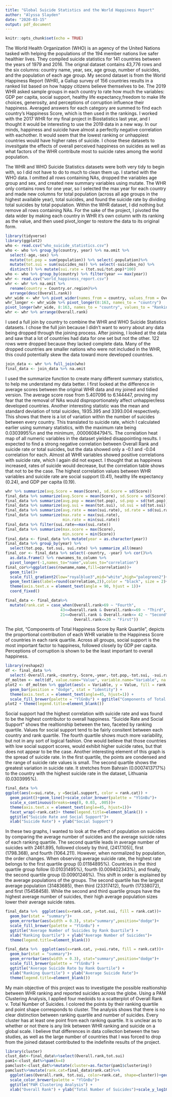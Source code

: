 ```yaml
---
title: "Global Suicide Statistics and the World Happiness Report"
author: "Alyssa Slayden"
date: "2020-03-15"
output: pdf_document
---
```


```r
knitr::opts_chunk$set(echo = TRUE)
```

  
  The World Health Organization (WHO) is an agency of the United Nations tasked with helping the populations of the 194 member nations live safer healthier lives. They compiled suicide statistics for 141 countries between the years of 1979 and 2016. The orignal dataset contains 43,776 rows and the six columns: country name, year, sex, age group, number of suicides, and the population of each age group. My second dataset is from the World Happiness Report (WHR), a Gallup survey of 156 countries results in a ranked list based on how happy citizens believe themselves to be. The 2019 WHR asked sample groups in each country to rate how much the variables: GDP per capita, social support, healthy life expectancy,freedom to make life choices, generosity, and perceptions of corruption influence their happiness. Averaged answers for each category are summed to find each country's Happiness Score, which is then used in the rankings. I worked with the 2017 WHR for my final project in Biostatistics last year, and I thought it would be interesting to use the 2019 data in a new way. In our minds, happiness and suicide have almost a perfectly negative correlation with eachother. It would seem that the lowest ranking or unhappiest countries would have higher rates of suicide. I chose these datasets to invesitgate the effects of overall perceived happiness on suicides as well as what factors of the WHR contribute most to suicide rates among the world population.
  
  
  The WHR and WHO Suicide Statistics datasets were both very tidy to begin with, so I did not have to do to much to clean them up. I started with the WHO data. I omitted all rows containing NAs, dropped the variables age group and sex, and created new summary variables using mutate. The WHR only contains rows for one year, so I selected the max year for each country and made new columns for total population (across all age groups in the highest available year), total suicides, and found the suicide rate by dividing total suicides by total population. Within the WHR dataset, I did nothing but remove all rows containing NAs. For the sake of the project, I pivoted the data wider by making each country in WHR it's own column with its ranking as the value, and then used pivot_longer to restore the data to its original form.
```r
library(tidyverse)
library(ggplot2)
who <- read.csv("who_suicide_statistics.csv")
who <- who %>% group_by(country, year) %>% na.omit %>% 
  select(-age,-sex) %>% 
  mutate(tot.pop = sum(population)) %>% select(-population)%>%
  mutate(tot.sui = sum(suicides_no)) %>% select(-suicides_no) %>%
  distinct() %>% mutate(sui.rate = (tot.sui/tot.pop)*100)
who <- who %>% group_by(country) %>% filter(year == max(year))
whr <- read.csv("world_happiness_report.csv")
whr <- whr %>% na.omit %>% 
  rename(country = Country.or.region)%>%
  arrange(desc(Overall.rank))
whr_wide <- whr %>% pivot_wider(names_from = country, values_from = Overall.rank)
whr_longer <- whr_wide %>% pivot_longer(8:163, names_to = "country")
pivot_longer(whr_wide, 8:163, names_to = "country", values_to = "Ranking", values_drop_na = T) 
whr <- whr %>% arrange(Overall.rank)
```

  I used a full join by country to combine the WHR and WHO Suicide Statistics datasets. I chose the full join because I didn't want to worry about any data being dropped through the joining process. After joining, I looked at the data and saw that a lot of countries had data for one set but not the other. 122 rows were dropped because they lacked complete data. Many of the dropped countries are smaller nations who were not included in the WHR, this could potentially skew the data toward more developed countries.
```r
join_data <- whr %>% full_join(who)
final_data <- join_data %>% na.omit
```

  I used the summarize function to create many different summary statistics, to help me understand my data better. I first looked at the difference in average scores between the original WHR data and my joined and tidied version. The average score rose from 5.407096 to 6.144447, proving my fear that the removal of NAs would disproportionately affect unhappier/less developed countries. Another interesting statistic was the mean and standard deviation of total suicides, 1935.395	and 3393.004 respectively. This shows that there is a lot of variation within the number of suicides between every country. This translated to suicide rate, which I calculated earlier using summary statistics, with the maximum rate being 0.0303995%n and the minimum, .00006084794%.
  The correlation heat map of all numeric variables in the dataset yielded disappointing results. I expected to find a strong negative correlation between Overall Rank and suicide rate or total suicides, but the data showed only a -0.1 and -0.04 correlation for each. Almost all WHR variables showed positive correlations with suicide rate, which I again did not expect. I thought that as happiness increased, rates of suicide would decrease, but the correlation table shows that not to be the case. The highest correlation values between WHR variables and suicide rate are social support (0.41), healthy life expectancy (0.24), and GDP per capita (0.19).

```r
whr %>% summarize(avg.Score = mean(Score), sd.Score = sd(Score))
final_data %>% summarize(avg.Score = mean(Score), sd.Score = sd(Score))
final_data %>% summarize(avg.pop = mean(tot.pop), sd.pop = sd(tot.pop))
final_data %>% summarize(avg.sui = mean(tot.sui), sd.sui = sd(tot.sui))
final_data %>% summarize(avg.rate = mean(sui.rate), sd.rate = sd(sui.rate))
final_data %>% summarize(max.rate = max(sui.rate), 
                         min.rate = min(sui.rate))
final_data %>% filter(sui.rate==max(sui.rate))
final_data %>% summarize(max.score = max(Score), 
                         min.score = min(Score))
final_data <- final_data %>% mutate(year = as.character(year))
final_data %>% group_by(year) %>% 
  select(tot.pop, tot.sui, sui.rate) %>% summarize_all(mean) 
final_cor <- final_data %>% select(-country, -year) %>% cor()%>%
  as.data.frame() %>% rownames_to_column %>%
  pivot_longer(-1,names_to="name",values_to="correlation")
final_cor%>%ggplot(aes(rowname,name,fill=correlation))+
  geom_tile()+
  scale_fill_gradient2(low="royalblue3",mid="white",high="palegreen2")+ 
  geom_text(aes(label=round(correlation,2)),color = "black", size = 2)+ 
  theme(axis.text.x = element_text(angle = 90, hjust = 1))+ 
  coord_fixed()
```

```r
final_data <- final_data%>%
  mutate(rank.cat = case_when(Overall.rank>69 ~ "Fourth", 
                        43<=Overall.rank & Overall.rank<=69 ~ "Third",
                        21<=Overall.rank & Overall.rank<= 42 ~ "Second",
                              Overall.rank<=20 ~ "First"))
```

  The plot, "Components of Total Happiness Score by Rank Quartile", depicts the proportional contribution of each WHR variable to the Happiness Score of countries in each rank quartile. Across all groups, social support is the most important factor to happiness, followed closely by GDP per capita. Perceptions of corruption is shown to be the least important to overall happiness.
```r
library(reshape2)
df <- final_data %>% 
  select(-Overall.rank,-country,-Score,-year,-tot.pop,-tot.sui, -sui.rate)%>% group_by(rank.cat) %>% summarize_all(mean)
df_molten <- melt(df, value.name="Value", variable.name="Variable", na.rm=TRUE)
plot2 <- df_molten %>% ggplot(aes(x = Variable, y = Value, fill = rank.cat))+
  geom_bar(position = "dodge", stat = "identity") + 
  theme(axis.text.x = element_text(angle=45, hjust=1)) +
  scale_fill_brewer(palette = "YlGnBu") + ggtitle("Components of Total Happiness Score by Rank Quartile") + xlab("Component of Total Happiness Score")
plot2 + theme(legend.title=element_blank())
```

  Social support had the highest correlation with suicide rate and was found to be the highest contributor to overall happiness. "Suicide Rate and Social Support" shows the realtionship between the two, faceted by ranking quartile. Values for social support tend to be fairly consitent between each country and rank quartile. The fourth quartile shows much more variability, but not in any sort of logical fashion. One would believe that those countries with low social support scores, would exhibit higher suicide rates, but that does not appear to be the case. Another interesting element of this graph is the spread of suicide rate. In the first quartile, the points are condensed and the range of suicide rate values is small. The second quartile shows the greatest variation in suicide rate. It stretches from Bahrain (0.0007413717%) to the country with the highest suicide rate in the dataset, Lithuania (0.0303995%).

```r
final_data %>%
ggplot(aes(x=sui.rate, y =Social.support, color = rank.cat)) +
  geom_point()+geom_line()+scale_color_brewer(palette = "YlGnBu")+
  scale_x_continuous(breaks=seq(0, 0.03, .005))+
  theme(axis.text.x = element_text(angle=45, hjust=1))+
  facet_wrap(~rank.cat)+ theme(legend.title=element_blank()) +
  ggtitle("Suicide Rate and Social Support")+
  xlab("Suicide Rate") + ylab("Social Support")
```

  In these two graphs, I wanted to look at the effect of population on suicides by comparing the average number of suicides and the average suicide rates of each ranking quartile. The second quartile leads in average number of suicides with 2461.895, followed closely by third, (2417.105)], first (1798.368), and fourth (1064.211). However, when normalized by population, the order changes. When observing average suicide rate, the highest rate belongs to the first quartile group (0.01184895%). Countries in the third quartile group follow (0.01031495%), fourth (0.009402343%), and finally, the second quartile group (0.00901246%). This shift in order is explained by the average populations of the groups. The second quartile has the largest average population (31483685), then third (23317412), fourth (17338072), and first (15458458). While the second and third quartile groups have the highest average number of suicides, their high average population sizes lower their average suicide rates.
```r
final_data %>%  ggplot(aes(x=rank.cat, y=tot.sui, fill = rank.cat))+
  geom_bar(stat = "summary")+
  geom_errorbar(aes(width = 0.3), stat="summary",position="dodge")+
  scale_fill_brewer(palette = "YlGnBu") +
  ggtitle("Average Number of Suicides by Rank Quartile") +
  xlab("Ranking Quartile") + ylab("Average Number of Suicides")+
  theme(legend.title=element_blank())

final_data %>%  ggplot(aes(x=rank.cat, y=sui.rate, fill = rank.cat))+
  geom_bar(stat = "summary")+
  geom_errorbar(aes(width = 0.3), stat="summary",position="dodge")+
  scale_fill_brewer(palette = "YlGnBu") +
  ggtitle("Average Suicide Rate by Rank Quartile") +
  xlab("Ranking Quartile") + ylab("Average Suicide Rate")+
  theme(legend.title=element_blank())

```
  
  My main objective of this project was to investigate the possible realtionship between WHR ranking and reported suicides across the globe. Using a PAM Clustering Analysis, I applied four medoids to a scatterplot of Overall Rank v. Total Number of Suicides. I colored the points by their ranking quartile and point shape corresponds to cluster. The analysis shows that there is no clear distinction between ranking quartile and number of suicides. Every cluster has at least one point from each ranking quartile. It is unclear as to whether or not there is any link between WHR ranking and suicide on a global scale. I believe that differences in data collection between the two studies, as well as the large number of countries that I was forced to drop from the joined dataset contributed to the indefinite results of the project.
```r
library(cluster)
clust_dat<-final_data%>%select(Overall.rank,tot.sui)
pam1<-clust_dat%>%pam(k=4)
pamclust<-clust_dat%>%mutate(cluster=as.factor(pam1$clustering))
pamclust%>%mutate(rank.cat=final_data$rank.cat)%>%
  ggplot(aes(Overall.rank, tot.sui, color=rank.cat, shape=cluster))+geom_point(size=4)+ggtitle("PAM") +
  scale_color_brewer(palette = "YlGnBu")+
  ggtitle("PAM Clustering Analysis") + 
  xlab("Overall Rank") + ylab("Total Number of Suicides")+scale_y_log10() 
```